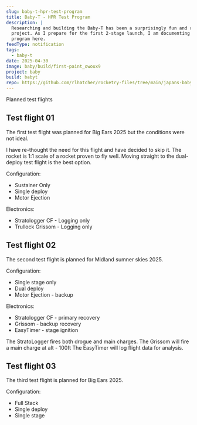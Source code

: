 ```yaml
---
slug: baby-t-hpr-test-program
title: Baby-T - HPR Test Program
description: |
  Researching and building the Baby-T has been a surprisingly fun and rewarding
  project. As I prepare for the first 2-stage launch, I am documenting the test 
  program here.
feedType: notification
tags:
  - baby-t
date: 2025-04-30
image: baby/build/first-paint_owoux9
project: baby
build: babyt
repo: https://github.com/rlhatcher/rocketry-files/tree/main/japans-baby-rocket
---
```


Planned test flights

## Test flight 01

The first test flight was planned for Big Ears 2025 but the conditions were not ideal.

I have re-thought the need for this flight and have decided to skip it. The rocket is 1:1 scale of
a rocket proven to fly well. Moving straight to the dual-deploy test flight is the best option.

Configuration:

- Sustainer Only
- Single deploy
- Motor Ejection

Electronics:

- Stratologger CF - Logging only
- Trullock Grissom - Logging only

## Test flight 02

The second test flight is planned for Midland sumner skies 2025.

Configuration:

- Single stage only
- Dual deploy
- Motor Ejection - backup

Electronics:

- Stratologger CF - primary recovery
- Grissom - backup recovery
- EasyTimer - stage ignition

The StratoLogger fires both drogue and main charges.
The Grissom will fire a main charge at alt - 100ft
The EasyTimer will log flight data for analysis.

## Test flight 03

The third test flight is planned for Big Ears 2025.

Configuration:

- Full Stack
- Single deploy
- Single stage
